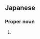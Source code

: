 ==Japanese==
{{ja-kanjitab|とう|せい|yomi=o}}

===Proper noun===
{{ja-pos|proper|とうせい}}

# {{given name|male|lang=ja|sort=とうせい}}